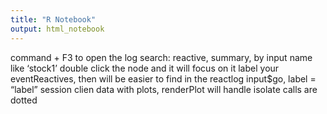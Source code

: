 ```yaml
---
title: "R Notebook"
output: html_notebook
---
```


command + F3 to open the log
search: reactive, summary, by input name like 'stock1'
double click the node and it will focus on it
label your eventReactives, then will be easier to find in the reactlog
input$go, label = "label"
session clien data with plots, renderPlot will handle
isolate calls are dotted



